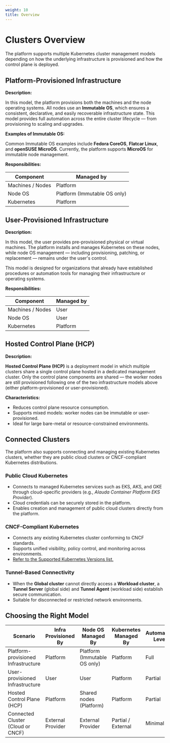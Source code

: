 ```yaml
---
weight: 10
title: Overview
---
```


# Clusters Overview

The platform supports multiple Kubernetes cluster management models depending on how the underlying infrastructure is provisioned and how the control plane is deployed.

## Platform-Provisioned Infrastructure

**Description:**

In this model, the platform provisions both the machines and the node operating systems.
All nodes use an **Immutable OS**, which ensures a consistent, declarative, and easily recoverable infrastructure state.
This model provides full automation across the entire cluster lifecycle — from provisioning to scaling and upgrades.

**Examples of Immutable OS:**

Common Immutable OS examples include **Fedora CoreOS**, **Flatcar Linux**, and **openSUSE MicroOS**.
Currently, the platform supports **MicroOS** for immutable node management.

**Responsibilities:**

| Component        | Managed by                   |
| ---------------- | ---------------------------- |
| Machines / Nodes | Platform                     |
| Node OS          | Platform (Immutable OS only) |
| Kubernetes       | Platform                     |

## User-Provisioned Infrastructure

**Description:**

In this model, the user provides pre-provisioned physical or virtual machines.
The platform installs and manages Kubernetes on these nodes, while node OS management — including provisioning, patching, or replacement — remains under the user's control.

This model is designed for organizations that already have established procedures or automation tools for managing their infrastructure or operating systems.

**Responsibilities:**

| Component        | Managed by |
| ---------------- | ---------- |
| Machines / Nodes | User       |
| Node OS          | User       |
| Kubernetes       | Platform   |

## Hosted Control Plane (HCP)

**Description:**

**Hosted Control Plane (HCP)** is a deployment model in which multiple clusters share a single control plane hosted in a dedicated management cluster.
Only the control plane components are shared — the worker nodes are still provisioned following one of the two infrastructure models above (either platform-provisioned or user-provisioned).

**Characteristics:**

* Reduces control plane resource consumption.
* Supports mixed models: worker nodes can be immutable or user-provisioned.
* Ideal for large bare-metal or resource-constrained environments.

## Connected Clusters

The platform also supports connecting and managing existing Kubernetes clusters, whether they are public cloud clusters or CNCF-compliant Kubernetes distributions.

### Public Cloud Kubernetes

* Connects to managed Kubernetes services such as EKS, AKS, and GKE through cloud-specific providers (e.g., *Alauda Container Platform EKS Provider*).
* Cloud credentials can be securely stored in the platform.
* Enables creation and management of public cloud clusters directly from the platform.

### CNCF-Compliant Kubernetes

* Connects any existing Kubernetes cluster conforming to CNCF standards.
* Supports unified visibility, policy control, and monitoring across environments.
* [Refer to the Supported Kubernetes Versions list.](#)

### Tunnel-Based Connectivity

* When the **Global cluster** cannot directly access a **Workload cluster**, a **Tunnel Server** (global side) and **Tunnel Agent** (workload side) establish secure communication.
* Suitable for disconnected or restricted network environments.

## Choosing the Right Model

| Scenario                            | Infra Provisioned By | Node OS Managed By           | Kubernetes Managed By | Automation Level |
| ----------------------------------- | -------------------- | ---------------------------- | --------------------- | ---------------- |
| Platform-provisioned Infrastructure | Platform             | Platform (Immutable OS only) | Platform              | Full             |
| User-provisioned Infrastructure     | User                 | User                         | Platform              | Partial          |
| Hosted Control Plane (HCP)          | Platform             | Shared nodes (Platform)      | Platform              | Partial          |
| Connected Cluster (Cloud or CNCF)   | External Provider    | External Provider            | Partial / External    | Minimal          |
